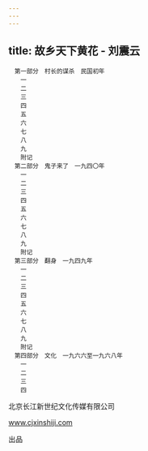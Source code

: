 ```yaml
---
---
---
```

title: 故乡天下黄花 - 刘震云
---


```
　第一部分　村长的谋杀　民国初年
　　一
　　二
　　三
　　四
　　五
　　六
　　七
　　八
　　九
　　附记
　第二部分　鬼子来了　一九四〇年
　　一
　　二
　　三
　　四
　　五
　　六
　　七
　　八
　　九
　　附记
　第三部分　翻身　一九四九年
　　一
　　二
　　三
　　四
　　五
　　六
　　七
　　八
　　九
　　附记
　第四部分　文化　一九六六至一九六八年
　　一
　　二
　　三
　　四
```


北京长江新世纪文化传媒有限公司

www.cjxinshiji.com

出品